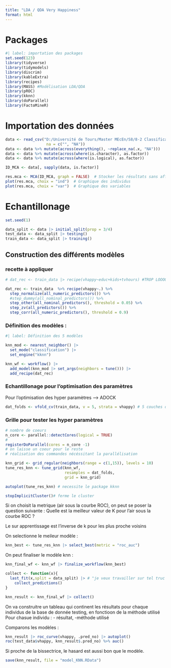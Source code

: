 ```yaml
---
title: "LDA / QDA Very Happiness"
format: html
---
```


# Packages

```r
#| label: importation des packages
set.seed(123)
library(tidyverse)
library(tidymodels)
library(discrim)
library(kableExtra)
library(recipes)
library(MASS) #Modélisation LDA/QDA
library(pROC)
library(kknn)
library(doParallel)
library(FactoMineR)
```

# Importation des données

```r
data <- read_csv("D:/Université de Tours/Master MEcEn/S8/8-2 Classification supervisée/Projet HAPPINESS/R_ happiness_files/vhappy/vhappy.csv",
                  na = c("", "NA"))
data <- data %>% mutate(across(everything(), ~replace_na(.x, "NA")))
data <- data %>% mutate(across(where(is.character), as.factor))
data <- data %>% mutate(across(where(is.logical), as.factor))
```
```r
ID_MCA <- data[, sapply(data, is.factor)]

res.mca <- MCA(ID_MCA, graph = FALSE)  # Stocker les résultats sans affichage direct
plot(res.mca, choix = "ind")  # Graphique des individus
plot(res.mca, choix = "var")  # Graphique des variables
```


# Echantillonage 
```r
set.seed(1)

data_split <- data |> initial_split(prop = 3/4)
test_data <- data_split |> testing()
train_data <- data_split |> training()
```


## Construction des différents modèles

### recette à appliquer 

```r
# dat_rec <- train_data |> recipe(vhappy~educ+kids+tvhours) #TROP LOOOOOOOOOOOONG

dat_rec <- train_data  %>% recipe(vhappy~.) %>% 
  step_normalize(all_numeric_predictors()) %>% 
  #step_dummy(all_nominal_predictors()) %>% 
  step_other(all_nominal_predictors(), threshold = 0.05) %>% 
  step_zv(all_predictors()) %>% 
  step_corr(all_numeric_predictors(), threshold = 0.9)
```
### Définition des modèles :

```r
#| label: Définition des 5 modèles 

knn_mod <- nearest_neighbor() |> 
  set_mode("classification") |> 
  set_engine("kknn")
```

```r
knn_wf <- workflow() |> 
  add_model(knn_mod |> set_args(neighbors = tune())) |> 
  add_recipe(dat_rec)
```

### Echantillonage pour l'optimisation des paramètres

Pour l'optimisation des hyper paramètres --> ADOCK
```r
dat_folds <- vfold_cv(train_data, v = 5, strata = vhappy) # 5 couches qui respectent tjrs le nombre gens très heureux
```

### Grille pour tester les hyper paramètres

```r
# nombre de coeurs 
n_core <- parallel::detectCores(logical = TRUE)
#
registerDoParallel(cores = n_core -1) 
# on laisse un coeur pour le reste
# réalisation des commandes nécéssitant la parallélisation

knn_grid <- grid_regular(neighbors(range = c(1,15)), levels = 10)
tune_res_knn <- tune_grid(knn_wf,
                          resamples = dat_folds,
                          grid = knn_grid)

autoplot(tune_res_knn) # necessite le package kknn

stopImplicitCluster()# ferme le cluster
```

Si on choisit la metrique (air sous la courbe ROC), on peut se poser la question suivante :
Quelle est la meilleur valeur de K pour l'air sous la courbe ROC ?

Le sur apprentissage est l'inverse de k pour les plus proche voisins 

On selectionne le meileur modèle :

```r
knn_best <- tune_res_knn |> select_best(metric = "roc_auc")
```

On peut finaliser le modèle knn :

```r
knn_final_wf <- knn_wf |> finalize_workflow(knn_best)
```


```r
collect <- function(x){
  last_fit(x,split = data_split) |> # "je veux travailler sur tel truc en sachant le partage de donnée"
    collect_predictions()
}
```

```r
knn_result <- knn_final_wf |> collect()
```

On va construitre un tableau qui continent les résultats pour chaque individus de la base de donnée testing, en fonctioon de la méthode utilisé
Pour chasue individu : - résultat, -méthode utilisé


Comparons les modèles :

```r
knn_result |> roc_curve(vhappy, .pred_no) |> autoplot()
roc(test_data$vhappy, knn_result$.pred_no) %>% auc()
```
Si proche de la bissectrice, le hasard est aussi bon que le modèle.


```r
save(knn_result, file = "model_KNN.RData")
```